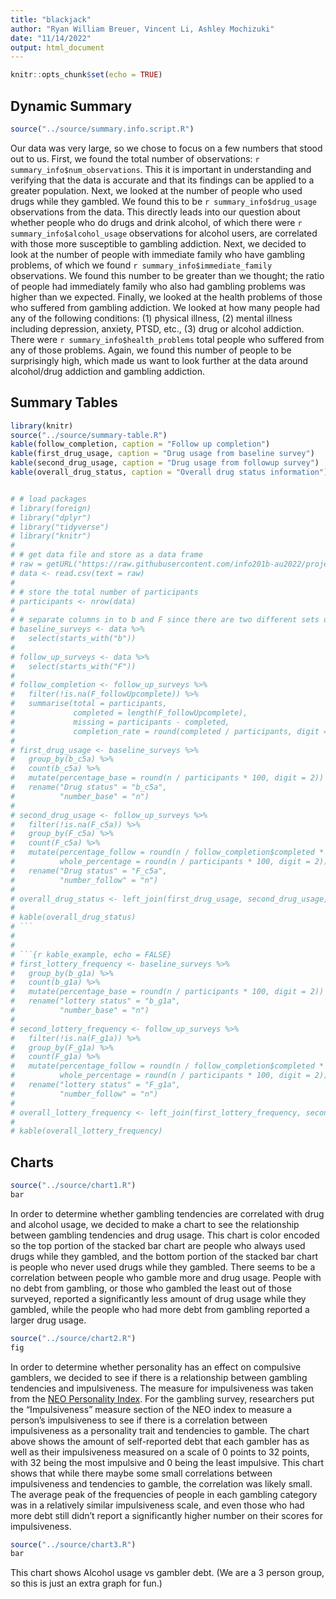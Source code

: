 ```yaml
---
title: "blackjack"
author: "Ryan William Breuer, Vincent Li, Ashley Mochizuki"
date: "11/14/2022"
output: html_document
---
```


```r
knitr::opts_chunk$set(echo = TRUE)
```

## Dynamic Summary
```r
source("../source/summary.info.script.R")
```
Our data was very large, so we chose to focus on a few numbers that stood out to us. First, we found the total number of observations: `r summary_info$num_observations`. This it is important in understanding and verifying that the data is accurate and that its findings can be applied to a greater population. Next, we looked at the number of people who used drugs while they gambled. We found this to be `r summary_info$drug_usage` observations from the data. This directly leads into our question about whether people who do drugs and drink alcohol, of which there were `r summary_info$alcohol_usage` observations for alcohol users, are correlated with those more susceptible to gambling addiction. Next, we decided to look at the number of people with immediate family who have gambling problems, of which we found `r summary_info$immediate_family` observations. We found this number to be greater than we thought; the ratio of people had immediately family who also had gambling problems was higher than we expected. Finally, we looked at the health problems of those who suffered from gambling addiction. We looked at how many people had any of the following conditions: (1) physical illness, (2) mental illness including depression, anxiety, PTSD, etc., (3) drug or alcohol addiction. There were `r summary_info$health_problems` total people who suffered from any of those problems. Again, we found this number of people to be surprisingly high, which made us want to look further at the data around alcohol/drug addiction and gambling addiction.

## Summary Tables

```r
library(knitr)
source("../source/summary-table.R")
kable(follow_completion, caption = "Follow up completion")
kable(first_drug_usage, caption = "Drug usage from baseline survey")
kable(second_drug_usage, caption = "Drug usage from followup survey")
kable(overall_drug_status, caption = "Overall drug status information")


# # load packages
# library(foreign)
# library("dplyr")
# library("tidyverse")
# library("knitr")
# 
# # get data file and store as a data frame
# raw = getURL("https://raw.githubusercontent.com/info201b-au2022/project-azukiplus/main/data/data.csv")
# data <- read.csv(text = raw)
# 
# # store the total number of participants
# participants <- nrow(data)
# 
# # separate columns in to b and F since there are two different sets of survey.
# baseline_surveys <- data %>%
#   select(starts_with("b"))
# 
# follow_up_surveys <- data %>%
#   select(starts_with("F"))
# 
# follow_completion <- follow_up_surveys %>%
#   filter(!is.na(F_followUpcomplete)) %>%
#   summarise(total = participants, 
#             completed = length(F_followUpcomplete), 
#             missing = participants - completed, 
#             completion_rate = round(completed / participants, digit = 4))
# 
# first_drug_usage <- baseline_surveys %>%
#   group_by(b_c5a) %>%
#   count(b_c5a) %>%
#   mutate(percentage_base = round(n / participants * 100, digit = 2)) %>% 
#   rename("Drug status" = "b_c5a",
#          "number_base" = "n")
# 
# second_drug_usage <- follow_up_surveys %>%
#   filter(!is.na(F_c5a)) %>%
#   group_by(F_c5a) %>%
#   count(F_c5a) %>%
#   mutate(percentage_follow = round(n / follow_completion$completed * 100, digit = 2), 
#          whole_percentage = round(n / participants * 100, digit = 2)) %>% 
#   rename("Drug status" = "F_c5a",
#          "number_follow" = "n")
# 
# overall_drug_status <- left_join(first_drug_usage, second_drug_usage, by = "Drug status")
# 
# kable(overall_drug_status)
# ```
# 
# 
# ```{r kable_example, echo = FALSE}
# first_lottery_frequency <- baseline_surveys %>%
#   group_by(b_g1a) %>%
#   count(b_g1a) %>%
#   mutate(percentage_base = round(n / participants * 100, digit = 2)) %>% 
#   rename("lottery status" = "b_g1a",
#          "number_base" = "n")
# 
# second_lottery_frequency <- follow_up_surveys %>%
#   filter(!is.na(F_g1a)) %>%
#   group_by(F_g1a) %>%
#   count(F_g1a) %>%
#   mutate(percentage_follow = round(n / follow_completion$completed * 100, digit = 2), 
#          whole_percentage = round(n / participants * 100, digit = 2)) %>% 
#   rename("lottery status" = "F_g1a",
#          "number_follow" = "n")
# 
# overall_lottery_frequency <- left_join(first_lottery_frequency, second_lottery_frequency, by = "lottery status")
# 
# kable(overall_lottery_frequency)
```



## Charts
```r
source("../source/chart1.R")
bar
```
In order to determine whether gambling tendencies are correlated with drug and alcohol usage, we decided to make a chart to see the relationship 
between gambling tendencies and drug usage. This chart is color encoded so the top portion of the stacked bar chart are people who always used drugs 
while they gambled, and the bottom portion of the stacked bar chart is people who never used drugs while they gambled. There seems to be a 
correlation between people who gamble more and drug usage. People with no debt from gambling, or those who gambled the least out of those surveyed, 
reported a significantly less amount of drug usage while they gambled, while the people who had more debt from gambling reported a larger drug usage.


```r
source("../source/chart2.R")
fig
```
In order to determine whether personality has an effect on compulsive gamblers, we decided to see if there is a relationship between
gambling tendencies and impulsiveness. The measure for impulsiveness was taken from the [NEO Personality 
Index](https://psycnet.apa.org/record/2008-14475-009). For the gambling survey, researchers put the "Impulsiveness" measure section of the NEO index 
to measure a person's impulsiveness to see if there is a correlation between impulsiveness as a personality trait and 
tendencies to gamble. The chart above shows the amount of self-reported debt that each gambler has as well as their impulsiveness measured
on a scale of 0 points to 32 points, with 32 being the most impulsive and 0 being the least impulsive. This chart shows that while there 
maybe some small correlations between impulsiveness and tendencies to gamble, the correlation was likely small. The average peak of 
the frequencies of people in each gambling category was in a relatively similar impulsiveness scale, and even those who had more debt
still didn't report a significantly higher number on their scores for impulsiveness.


```r
source("../source/chart3.R")
bar
```
This chart shows Alcohol usage vs gambler debt. (We are a 3 person group, so this is just an extra graph for fun.)